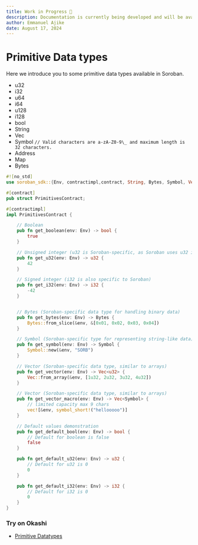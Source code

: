 ```yaml
---
title: Work in Progress 🚧
description: Documentation is currently being developed and will be available soon.
author: Emmanuel Ajike
date: August 17, 2024
---
```


# Primitive Data types

Here we introduce you to some primitive data types available in Soroban.

- u32
- i32
- u64
- i64
- u128
- i128
- bool
- String
- Vec
- Symbol `// Valid characters are a-zA-Z0-9\_ and maximum length is 32 characters.`
- Address
- Map
- Bytes

```rs copy showLineNumbers
#![no_std]
use soroban_sdk::{Env, contractimpl,contract, String, Bytes, Symbol, Vec, vec, symbol_short};

#[contract]
pub struct PrimitivesContract;

#[contractimpl]
impl PrimitivesContract {

    // Boolean
    pub fn get_boolean(env: Env) -> bool {
        true
    }

    // Unsigned integer (u32 is Soroban-specific, as Soroban uses u32 internally for some operations)
    pub fn get_u32(env: Env) -> u32 {
        42
    }

    // Signed integer (i32 is also specific to Soroban)
    pub fn get_i32(env: Env) -> i32 {
        -42
    }


    // Bytes (Soroban-specific data type for handling binary data)
    pub fn get_bytes(env: Env) -> Bytes {
        Bytes::from_slice(&env, &[0x01, 0x02, 0x03, 0x04])
    }

    // Symbol (Soroban-specific type for representing string-like data)
    pub fn get_symbol(env: Env) -> Symbol {
        Symbol::new(&env, "SORB")
    }

    // Vector (Soroban-specific data type, similar to arrays)
    pub fn get_vector(env: Env) -> Vec<u32> {
        Vec::from_array(&env, [1u32, 2u32, 3u32, 4u32])
    }

    // Vector (Soroban-specific data type, similar to arrays)
    pub fn get_vector_macro(env: Env) -> Vec<Symbol> {
        // limited capacity max 9 chars
        vec![&env, symbol_short!("hellooooo")]
    }

    // Default values demonstration
    pub fn get_default_bool(env: Env) -> bool {
        // Default for boolean is false
        false
    }

    pub fn get_default_u32(env: Env) -> u32 {
        // Default for u32 is 0
        0
    }

    pub fn get_default_i32(env: Env) -> i32 {
        // Default for i32 is 0
        0
    }
}

```

### Try on Okashi

- [Primitive Datatypes](https://okashi.dev/playground/aazbdfistwmvbasoxbhnakkbqlaa)
